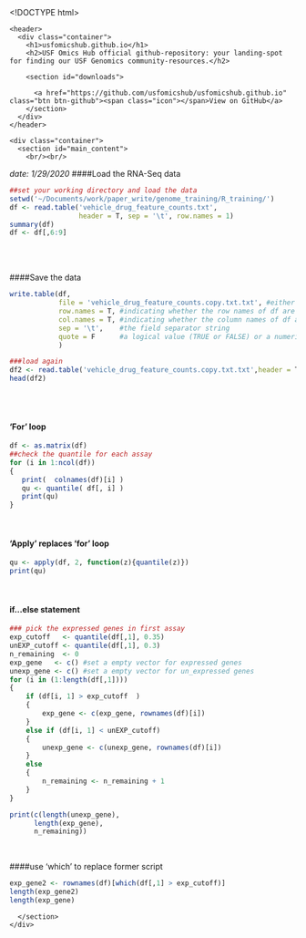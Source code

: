 <!DOCTYPE html>
<html lang="en-US">
  <head>
    <meta charset='utf-8'>
    <meta http-equiv="X-UA-Compatible" content="IE=edge">
    <meta name="viewport" content="width=device-width, initial-scale=1">
    <link rel="stylesheet" href="/assets/css/style.css?v=3b1ea14f0e4b9602ac90929571ec4593591de56a">

<!-- Begin Jekyll SEO tag v2.6.1 -->
<title>Saving_loading_if_for_apply | USF Omics Hub</title>
<meta name="generator" content="Jekyll v3.8.5" />
<meta property="og:title" content="Saving_loading_if_for_apply" />
<meta name="author" content="Chengqi(Charley) Wang" />
<meta property="og:locale" content="en_US" />
<meta name="description" content="USF Omics Hub official github-repository: your landing-spot for finding our USF Genomics community-resources." />
<meta property="og:description" content="USF Omics Hub official github-repository: your landing-spot for finding our USF Genomics community-resources." />
<link rel="canonical" href="http://localhost:4000/R_training/Saving_loading_if_for_apply.Rmd" />
<meta property="og:url" content="http://localhost:4000/R_training/Saving_loading_if_for_apply.Rmd" />
<meta property="og:site_name" content="USF Omics Hub" />
<script type="application/ld+json">
{"author":{"@type":"Person","name":"Chengqi(Charley) Wang"},"headline":"Saving_loading_if_for_apply","description":"USF Omics Hub official github-repository: your landing-spot for finding our USF Genomics community-resources.","@type":"WebPage","url":"http://localhost:4000/R_training/Saving_loading_if_for_apply.Rmd","@context":"https://schema.org"}</script>
<!-- End Jekyll SEO tag -->

  </head>

  <body>

    <header>
      <div class="container">
        <h1>usfomicshub.github.io</h1>
        <h2>USF Omics Hub official github-repository: your landing-spot for finding our USF Genomics community-resources.</h2>

        <section id="downloads">
          
          <a href="https://github.com/usfomicshub/usfomicshub.github.io" class="btn btn-github"><span class="icon"></span>View on GitHub</a>
        </section>
      </div>
    </header>

    <div class="container">
      <section id="main_content">
        <br/><br/>

*date: 1/29/2020*
####Load the RNA-Seq data
```r
##set your working directory and load the data
setwd('~/Documents/work/paper_write/genome_training/R_training/')
df <- read.table('vehicle_drug_feature_counts.txt',
                 header = T, sep = '\t', row.names = 1)
summary(df)
df <- df[,6:9]
```
<br/><br/>

####Save the data
```r
write.table(df, 
            file = 'vehicle_drug_feature_counts.copy.txt.txt', #either a character string naming a file or a connection open for writing. "" indicates output to the console.
            row.names = T, #indicating whether the row names of df are to be written
            col.names = T, #indicating whether the column names of df are to be written
            sep = '\t',    #the field separator string
            quote = F      #a logical value (TRUE or FALSE) or a numeric vector. If TRUE, any character or factor columns will be surrounded by double quotes.
            )

###load again
df2 <- read.table('vehicle_drug_feature_counts.copy.txt.txt',header = T, sep = '\t', row.names = 1)
head(df2)
```
<br/><br/>

#### 'For' loop
```r
df <- as.matrix(df)
##check the quantile for each assay
for (i in 1:ncol(df))
{
   print(  colnames(df)[i] )
   qu <- quantile( df[, i] )
   print(qu)
}
```
<br/>

#### 'Apply' replaces 'for' loop
```r
qu <- apply(df, 2, function(z){quantile(z)})
print(qu)
```
<br/>

#### if...else statement
```r
### pick the expressed genes in first assay
exp_cutoff   <- quantile(df[,1], 0.35)
unEXP_cutoff <- quantile(df[,1], 0.3)
n_remaining  <- 0
exp_gene   <- c() #set a empty vector for expressed genes
unexp_gene <- c() #set a empty vector for un_expressed genes
for (i in (1:length(df[,1])))
{
    if (df[i, 1] > exp_cutoff  )
    {
        exp_gene <- c(exp_gene, rownames(df)[i])  
    }
    else if (df[i, 1] < unEXP_cutoff) 
    {
        unexp_gene <- c(unexp_gene, rownames(df)[i])
    }
    else
    {
        n_remaining <- n_remaining + 1    
    }
}

print(c(length(unexp_gene),
      length(exp_gene),
      n_remaining))
```

<br/>

####use 'which' to replace former script
```r
exp_gene2 <- rownames(df)[which(df[,1] > exp_cutoff)]
length(exp_gene2)
length(exp_gene)
```



      </section>
    </div>

    
  </body>
</html>
